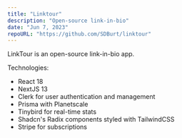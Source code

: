 ```yaml
---
title: "Linktour"
description: "Open-source link-in-bio"
date: "Jun 7, 2023"
repoURL: "https://github.com/SDBurt/linktour"
---
```


LinkTour is an open-source link-in-bio app.

Technologies:

- React 18
- NextJS 13
- Clerk for user authentication and management
- Prisma with Planetscale
- Tinybird for real-time stats
- Shadcn's Radix components styled with TailwindCSS
- Stripe for subscriptions
